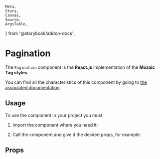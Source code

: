     Meta,
    Story,
    Canvas,
    Source,
    ArgsTable,
} from '@storybook/addon-docs';

<Meta title="Components/Pagination" component={Pagination} argTypes={argTypes}/>

# Pagination

The `Pagination` component is the **React.js** implementation of the **Mozaic Tag styles**.

You can find all the characteristics of this component by going to [the associated documentation](https://mozaic.adeo.cloud/Foundations/Typography/BodyStyles/).

## Usage

To use the component in your project you must:

1. Import the component where you need it:

<Source
    language="javascript"
    code="import { Pagination } from '@mozaic-ds/react';"
/>

2. Call the component and give it the desired props, for example:

<Canvas withSource="open">
    <Story story={Controls}/>
</Canvas>


## Props

<ArgsTable of={Pagination}/>
